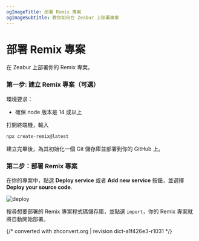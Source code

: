 ```yaml
---
ogImageTitle: 部署 Remix 專案
ogImageSubtitle: 教你如何在 Zeabur 上部署專案
---
```


# 部署 Remix 專案

在 Zeabur 上部署你的 Remix 專案。

### 第一步: 建立 Remix 專案（可選）

環境要求：

- 確保 node 版本是 14 或以上

打開終端機，輸入

```bash
npx create-remix@latest
```

建立完畢後，為其初始化一個 Git 儲存庫並部署到你的 GitHub 上。

### 第二步：部署 Remix 專案

在你的專案中，點選 **Deploy service** 或者 **Add new service** 按鈕，並選擇 **Deploy your source code**.

![deploy](/framework/deploy.png)

搜尋想要部署的 Remix 專案程式碼儲存庫，並點選 `import`，你的 Remix 專案就將自動開始部署。

{/* converted with zhconvert.org | revision dict-a1f426e3-r1031 */}
